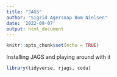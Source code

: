 ```yaml
---
title: "JAGS"
author: "Sigrid Agersnap Bom Nielsen"
date: '2022-09-07'
output: html_document
---
```


```r
knitr::opts_chunk$set(echo = TRUE)
```

Installing JAGS and playing around with it

```r
library(tidyverse, rjags, coda)
```

